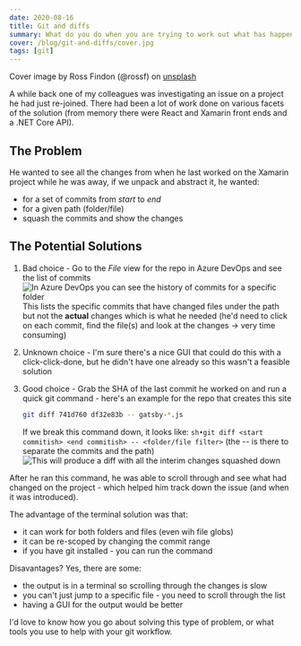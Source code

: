 ```yaml
---
date: 2020-08-16
title: Git and diffs
summary: What do you do when you are trying to work out what has happenned over the span of a few commits?
cover: /blog/git-and-diffs/cover.jpg
tags: [git]
---
```


Cover image by Ross Findon (@rossf) on [unsplash](https://unsplash.com/photos/mG28olYFgHI)

A while back one of my colleagues was investigating an issue on a project he had just re-joined. There had been a lot of work done on various facets of the solution (from memory there were React and Xamarin front ends and a .NET Core API).

## The Problem

He wanted to see all the changes from when he last worked on the Xamarin project while he was away, if we unpack and abstract it, he wanted:

- for a set of commits from *start* to *end*
- for a given path (folder/file)
- squash the commits and show the changes

## The Potential Solutions

1. Bad choice - Go to the *File* view for the repo in Azure DevOps and see the list of commits
   ![In Azure DevOps you can see the history of commits for a specific folder](/blog/git-and-diffs/azdo-history.png)
   This lists the specific commits that have changed files under the path but not the **actual** changes which is what he needed (he'd need to click on each commit, find the file(s) and look at the changes -> very time consuming)

2. Unknown choice - I'm sure there's a nice GUI that could do this with a click-click-done, but he didn't have one already so this wasn't a feasible solution

3. Good choice - Grab the SHA of the last commit he worked on and run a quick git command - here's an example for the repo that creates this site

   ```sh
   git diff 741d760 df32e83b -- gatsby-*.js 
   ```

    If we break this command down, it looks like: `sh•git diff <start commitish> <end commitish> -- <folder/file filter>` (the -- is there to separate the commits and the path)
    ![This will produce a diff with all the interim changes squashed down](/blog/git-and-diffs/git-diff.png)

After he ran this command, he was able to scroll through and see what had changed on the project - which helped him track down the issue (and when it was introduced).

The advantage of the terminal solution was that:

- it can work for both folders and files (even wih file globs)
- it can be re-scoped by changing the commit range
- if you have git installed - you can run the command

Disavantages? Yes, there are some:

- the output is in a terminal so scrolling through the changes is slow
- you can't just jump to a specific file - you need to scroll through the list
- having a GUI for the output would be better

I'd love to know how you go about solving this type of problem, or what tools you use to help with your git workflow.
